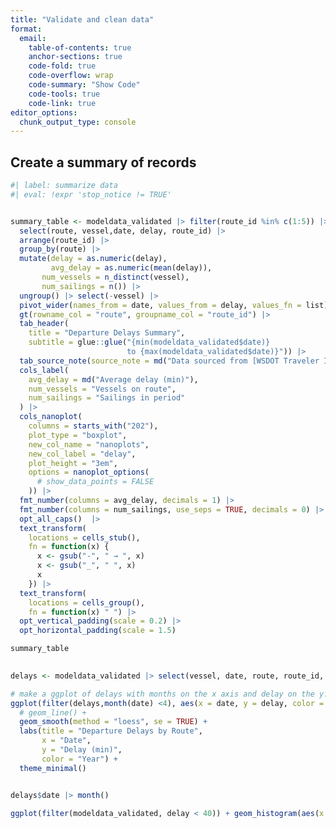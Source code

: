 ```yaml
---
title: "Validate and clean data"
format:
  email:
    table-of-contents: true
    anchor-sections: true
    code-fold: true
    code-overflow: wrap
    code-summary: "Show Code"
    code-tools: true
    code-link: true
editor_options: 
  chunk_output_type: console
---
```


## Create a summary of records

```r
#| label: summarize data
#| eval: !expr 'stop_notice != TRUE'


summary_table <- modeldata_validated |> filter(route_id %in% c(1:5)) |>
  select(route, vessel,date, delay, route_id) |>
  arrange(route_id) |> 
  group_by(route) |>
  mutate(delay = as.numeric(delay), 
         avg_delay = as.numeric(mean(delay)), 
       num_vessels = n_distinct(vessel),
       num_sailings = n()) |>
  ungroup() |> select(-vessel) |> 
  pivot_wider(names_from = date, values_from = delay, values_fn = list) |> 
  gt(rowname_col = "route", groupname_col = "route_id") |>
  tab_header(
    title = "Departure Delays Summary",
    subtitle = glue::glue("{min(modeldata_validated$date)} 
                          to {max(modeldata_validated$date)}")) |>
  tab_source_note(source_note = md("Data sourced from [WSDOT Traveler Information API](https://wsdot.wa.gov/traffic/api/) and modified for use from its original source.")) |> 
  cols_label(
    avg_delay = md("Average delay (min)"),
    num_vessels = "Vessels on route", 
    num_sailings = "Sailings in period"
  ) |> 
  cols_nanoplot(
    columns = starts_with("202"),
    plot_type = "boxplot",
    new_col_name = "nanoplots",
    new_col_label = "delay",
    plot_height = "3em",
    options = nanoplot_options(
      # show_data_points = FALSE
    )) |> 
  fmt_number(columns = avg_delay, decimals = 1) |>
  fmt_number(columns = num_sailings, use_seps = TRUE, decimals = 0) |> 
  opt_all_caps()  |> 
  text_transform(
    locations = cells_stub(),
    fn = function(x) {
      x <- gsub("-", " → ", x)
      x <- gsub("_", " ", x)
      x
    }) |> 
  text_transform(
    locations = cells_group(),
    fn = function(x) " ") |> 
  opt_vertical_padding(scale = 0.2) |> 
  opt_horizontal_padding(scale = 1.5)

summary_table
  

```

```r

delays <- modeldata_validated |> select(vessel, date, route, route_id, delay) |> filter(route =="seattle-bainbridge_island") |> filter(year(date) == 2023)

# make a ggplot of delays with months on the x axis and delay on the y. each year a different color.
ggplot(filter(delays,month(date) <4), aes(x = date, y = delay, color = factor(year(date)))) +
  # geom_line() +
  geom_smooth(method = "loess", se = TRUE) +
  labs(title = "Departure Delays by Route",
       x = "Date",
       y = "Delay (min)",
       color = "Year") +
  theme_minimal() 


delays$date |> month()

```

```r

ggplot(filter(modeldata_validated, delay < 40)) + geom_histogram(aes(x = delay), bins = 30) + labs(title = "Departure Delays Distribution", x = "Delay (min)", y = "Frequency") + theme_minimal()


```
